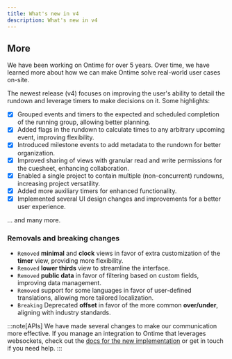 ```yaml
---
title: What's new in v4
description: What's new in v4
---
```


## More

We have been working on Ontime for over 5 years. Over time, we have learned more about how we can make Ontime solve real-world user cases on-site.

The newest release (v4) focuses on improving the user's ability to detail the rundown and leverage timers to make decisions on it. Some highlights:

* [x] Grouped events and timers to the expected and scheduled completion of the running group, allowing better planning.
* [x] Added flags in the rundown to calculate times to any arbitrary upcoming event, improving flexibility.
* [x] Introduced milestone events to add metadata to the rundown for better organization.
* [x] Improved sharing of views with granular read and write permissions for the cuesheet, enhancing collaboration.
* [x] Enabled a single project to contain multiple (non-concurrent) rundowns, increasing project versatility.
* [x] Added more auxiliary timers for enhanced functionality.
* [x] Implemented several UI design changes and improvements for a better user experience.

... and many more.

### Removals and breaking changes

- `Removed` **minimal** and **clock** views in favor of extra customization of the **timer** view, providing more flexibility.
- `Removed` **lower thirds** view to streamline the interface.
- `Removed` **public data** in favor of filtering based on custom fields, improving data management.
- `Removed` support for some languages in favor of user-defined translations, allowing more tailored localization.
- `Breaking` Deprecated **offset** in favor of the more common **over/under**, aligning with industry standards.

:::note[APIs]
We have made several changes to make our communication more effective. If you manage an integration to Ontime that leverages websockets, check out the [docs for the new implementation](#) or get in touch if you need help.
:::